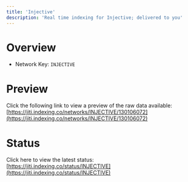 ```yaml
---
title: 'Injective'
description: 'Real time indexing for Injective; delivered to you'
---
```


# Overview
- Network Key: `INJECTIVE`

# Preview
Click the following link to view a preview of the raw data available: [https://jiti.indexing.co/networks/INJECTIVE/130106072](https://jiti.indexing.co/networks/INJECTIVE/130106072)

# Status
Click here to view the latest status: [https://jiti.indexing.co/status/INJECTIVE](https://jiti.indexing.co/status/INJECTIVE)
